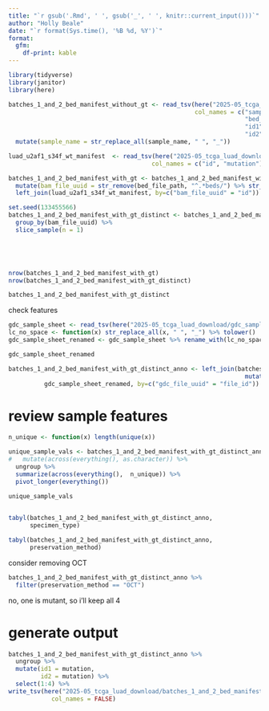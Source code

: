 ```yaml
---
title: "`r gsub('.Rmd', ' ', gsub('_', ' ', knitr::current_input()))`"
author: "Holly Beale"
date: "`r format(Sys.time(), '%B %d, %Y')`"
format: 
  gfm:
    df-print: kable
---
```


```r

library(tidyverse)
library(janitor)
library(here)

```


```r
batches_1_and_2_bed_manifest_without_gt <- read_tsv(here("2025-05_tcga_luad_download/batches_1_and_2_bed_manifest.2025.05.29_22.26.44.txt"),
                                                    col_names = c("sample_name",
                                                                  "bed_file_path",
                                                                  "id1",
                                                                  "id2")) %>%
  mutate(sample_name = str_replace_all(sample_name, " ", "_"))

luad_u2af1_s34f_wt_manifest  <- read_tsv(here("2025-05_tcga_luad_download/luad_u2af1_s34f_wt_manifest.tsv"),
                                        col_names = c("id", "mutation"))


```

```r
batches_1_and_2_bed_manifest_with_gt <- batches_1_and_2_bed_manifest_without_gt %>%
  mutate(bam_file_uuid = str_remove(bed_file_path, "^.*beds/") %>% str_remove(".rna_seq.*$")) %>%
  left_join(luad_u2af1_s34f_wt_manifest, by=c("bam_file_uuid" = "id"))

set.seed(133455566)
batches_1_and_2_bed_manifest_with_gt_distinct <- batches_1_and_2_bed_manifest_with_gt %>%
  group_by(bam_file_uuid) %>%
  slice_sample(n = 1)



  

nrow(batches_1_and_2_bed_manifest_with_gt) 
nrow(batches_1_and_2_bed_manifest_with_gt_distinct)
```


```r

batches_1_and_2_bed_manifest_with_gt_distinct

```

check features
```r
gdc_sample_sheet <- read_tsv(here("2025-05_tcga_luad_download/gdc_sample_sheet.2025-05-22.tsv"))
lc_no_space <- function(x) str_replace_all(x, " ", "_") %>% tolower()
gdc_sample_sheet_renamed <- gdc_sample_sheet %>% rename_with(lc_no_space)

gdc_sample_sheet_renamed
```

```r
batches_1_and_2_bed_manifest_with_gt_distinct_anno <- left_join(batches_1_and_2_bed_manifest_with_gt_distinct %>%
                                                                  mutate(gdc_file_uuid = str_remove(sample_name, "^.*_")),
          gdc_sample_sheet_renamed, by=c("gdc_file_uuid" = "file_id"))


```


# review sample features
```r

n_unique <- function(x) length(unique(x))

unique_sample_vals <- batches_1_and_2_bed_manifest_with_gt_distinct_anno %>%
#   mutate(across(everything(), as.character)) %>%
  ungroup %>%
  summarize(across(everything(),  n_unique)) %>%
  pivot_longer(everything())

unique_sample_vals
  
```


```r
tabyl(batches_1_and_2_bed_manifest_with_gt_distinct_anno,
      specimen_type)

tabyl(batches_1_and_2_bed_manifest_with_gt_distinct_anno,
      preservation_method)
```

consider removing OCT
```r

batches_1_and_2_bed_manifest_with_gt_distinct_anno %>%
  filter(preservation_method == "OCT")
```

no, one is mutant, so i'll keep all 4

# generate output

```r
batches_1_and_2_bed_manifest_with_gt_distinct_anno %>%
  ungroup %>%
  mutate(id1 = mutation,
         id2 = mutation) %>% 
  select(1:4) %>%
write_tsv(here("2025-05_tcga_luad_download/batches_1_and_2_bed_manifest.with_genotypes.2025.05.29_22.26.44.tsv"),
            col_names = FALSE)


```



